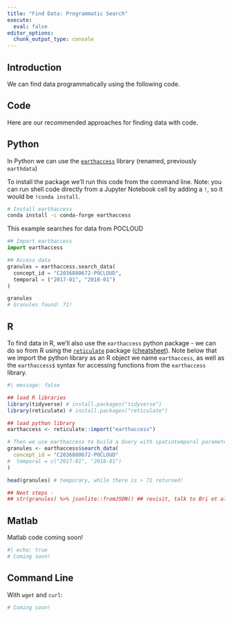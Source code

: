 ```yaml
---
title: "Find Data: Programmatic Search"
execute:
  eval: false
editor_options: 
  chunk_output_type: console
---
```


## Introduction

We can find data programmatically using the following code.

## Code

Here are our recommended approaches for finding data with code.

::: {.panel-tabset group="language"}
## Python

In Python we can use the [`earthaccess`](https://earthaccess.readthedocs.io/en/latest/) library (renamed, previously `earthdata`)

To install the package we'll run this code from the command line. Note: you can run shell code directly from a Jupyter Notebook cell by adding a `!`, so it would be `!conda install`.

```bash
# Install earthaccess
conda install -c conda-forge earthaccess
```

This example searches for data from POCLOUD

```python
## Import earthaccess
import earthaccess

## Access data 
granules = earthaccess.search_data(
  concept_id = "C2036880672-POCLOUD",
  temporal = ("2017-01", "2018-01")
)

granules
# Granules found: 71! 
```


## R

To find data in R, we'll also use the `earthaccess` python package - we can do so from R using the [`reticulate`](https://rstudio.github.io/reticulate/) package ([cheatsheet](https://www.rstudio.com/resources/cheatsheets/)). Note below that we import the python library as an R object we name `earthaccess`, as well as the `earthaccess$` syntax for accessing functions from the `earthaccess` library.

```r
#| message: false

## load R libraries
library(tidyverse) # install.packages("tidyverse") 
library(reticulate) # install.packages("reticulate")

## load python library
earthaccess <- reticulate::import("earthaccess") 

# Then we use earthaccess to build a Query with spatiotemporal parameters # https://nsidc.github.io/earthaccess/tutorials/search-granules/
granules <- earthaccess$search_data(
  concept_id = "C2036880672-POCLOUD"
#  temporal = c("2017-01", "2018-01")
)

head(granules) # temporary, while there is > 71 returned!

## Next steps - 
## str(granules) %>% jsonlite::fromJSON() ## revisit, talk to Bri et al
```

## Matlab

Matlab code coming soon!

```bash
#| echo: true
# Coming soon!
```

## Command Line

With `wget` and `curl`:

```bash
# Coming soon!
```


:::
